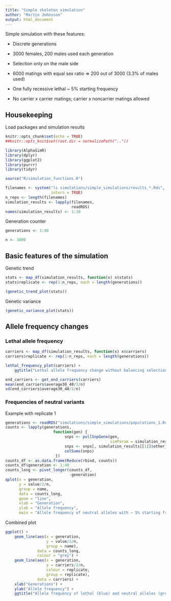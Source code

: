 ```yaml
---
title: "Simple skeleton simulation"
author: "Martin Johnsson"
output: html_document
---
```


Simple simulation with these features:

* Discrete generations

* 3000 females, 200 males used each generation

* Selection only on the male side

* 6000 matings with equal sex ratio => 200 out of 3000 (3.3% of males used)

* One fully recessive lethal ~ 5% starting frequency

* No carrier x carrier matings; carrier x noncarrier matings allowed

## Housekeeping

Load packages and simulation results

```r
knitr::opts_chunk$set(echo = TRUE)
##knitr::opts_knit$set(root.dir = normalizePath(".."))
```

```r
library(AlphaSimR)
library(dplyr)
library(ggplot2)
library(purrr)
library(tidyr)

source("R/simulation_functions.R")
```

```r
filenames <- system("ls simulations/simple_simulations/results_*.Rds",
                    intern = TRUE)
n_reps <- length(filenames)
simulation_results <- lapply(filenames,
                             readRDS)
names(simulation_results) <- 1:10
```

Generation counter

```r
generations <- 1:40
```

```r
n <- 3000
```



## Basic features of the simulation

Genetic trend

```r
stats <- map_df(simulation_results, function(x) x$stats)
stats$replicate <- rep(1:n_reps, each = length(generations))

(genetic_trend_plot(stats))
```

Genetic variance

```r
(genetic_variance_plot(stats))
```

## Allele frequency changes

### Lethal allele frequency

```r
carriers <- map_df(simulation_results, function(x) x$carriers)
carriers$replicate <- rep(1:n_reps, each = length(generations))

lethal_frequency_plot(carriers) +
    ggtitle("Lethal allele frequency change without balancing selection")
```


```r
end_carriers <- get_end_carriers(carriers)
mean(end_carriers$average30_40/2/n)
sd(end_carriers$average30_40/2/n)
```



### Frequencies of neutral variants

Example with replicate 1

```r
generations <- readRDS("simulations/simple_simulations/populations_1.Rds")
counts <- lapply(generations,
                     function(gen) {
                          snps <- pullSnpGeno(gen,
                                              simParam = simulation_results[[1]]$simparam)
                          snps <- snps[, simulation_results[[1]]$other_snp_ix]
                          colSums(snps)
                      })
counts_df <- as.data.frame(Reduce(rbind, counts))
counts_df$generation <- 1:40
counts_long <- pivot_longer(counts_df,
                            -generation)
qplot(x = generation,
      y = value/2/n,
      group = name,
      data = counts_long,
      geom = "line",
      xlab = "Generation",
      ylab = "Allele frequency",
      main = "Allele frequency of neutral alleles with ~ 5% starting frequency")
```



Combined plot

```r

ggplot() +
    geom_line(aes(x = generation,
                  y = value/2/n,
                  group = name),
              data = counts_long,
              colour = "grey") +
    geom_line(aes(x = generation,
                  y = carriers/2/n,
                  colour = replicate,
                  group = replicate),
              data = carriers) +
    xlab("Generations") +
    ylab("Allele frequency") +
    ggtitle("Allele frequency of lethal (blue) and neutral alleles (grey)")
```

